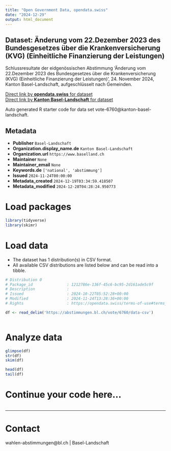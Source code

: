 ```yaml
---
title: "Open Government Data, opendata.swiss"
date: "2024-12-29"
output: html_document
---
```


## Dataset: Änderung vom 22.Dezember 2023 des Bundesgesetzes über die Krankenversicherung (KVG) (Einheitliche Finanzierung der Leistungen)

Schlussresultate der eidgenössischen Abstimmung 'Änderung vom 22.Dezember 2023 des Bundesgesetzes über die Krankenversicherung (KVG) (Einheitliche Finanzierung der Leistungen)', 24. November 2024, Kanton Basel-Landschaft, aufgeschlüsselt nach Gemeinden.

[Direct link by **opendata.swiss** for dataset](https://opendata.swiss/de/dataset/anderung-vom-22-dezember-2023-des-bundesgesetzes-uber-die-krankenversicherung-kvg-einheitliche-1)<br>
[Direct link by **Kanton Basel-Landschaft** for dataset](https://abstimmungen.bl.ch/vote/6760/data)

Auto generated R starter code for data set vote-6760@kanton-basel-landschaft.

## Metadata

- **Publisher** `Basel-Landschaft`
- **Organization.display_name.de** `Kanton Basel-Landschaft`
- **Organization.url** `https://www.baselland.ch`
- **Maintainer** `None`
- **Maintainer_email** `None`
- **Keywords.de** `['national', 'abstimmung']`
- **Issued** `2024-11-24T00:00:00`
- **Metadata_created** `2024-12-19T03:34:59.418507`
- **Metadata_modified** `2024-12-28T04:28:24.950773`


# Load packages

```r

library(tidyverse)
library(skimr)

```

# Load data

-   The dataset has 1 distribution(s) in CSV format.
-   All available CSV distributions are listed below and can be read into a tibble.

```r

# Distribution 0
# Package_id               : 1212786e-136f-45c6-bc95-2d161ade5c9f
# Description              : 
# Issued                   : 2024-10-22T05:52:28+00:00
# Modified                 : 2024-11-24T13:28:36+00:00
# Rights                   : https://opendata.swiss/terms-of-use#terms_by

df <- read_delim('https://abstimmungen.bl.ch/vote/6760/data-csv')



```

# Analyze data

```r

glimpse(df)
str(df)
skim(df)

head(df)
tail(df)

```

# Continue your code here...

```r

```

------------------------------------------------------------------------

# Contact

wahlen-abstimmungen@bl.ch | Basel-Landschaft
